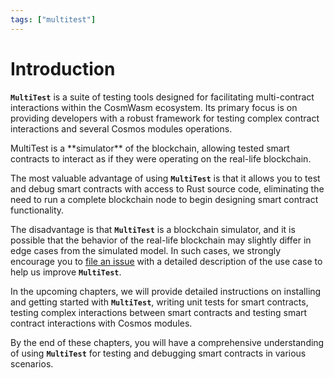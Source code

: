 ```yaml
---
tags: ["multitest"]
---
```



# Introduction

**`MultiTest`** is a suite of testing tools designed for facilitating
multi-contract interactions within the CosmWasm ecosystem. Its primary focus is
on providing developers with a robust framework for testing complex contract
interactions and several Cosmos modules operations.

<Callout type="info">
  MultiTest is a **simulator** of the blockchain, allowing tested smart
  contracts to interact as if they were operating on the real-life blockchain.
</Callout>

The most valuable advantage of using **`MultiTest`** is that it allows you to
test and debug smart contracts with access to Rust source code, eliminating the
need to run a complete blockchain node to begin designing smart contract
functionality.

The disadvantage is that **`MultiTest`** is a blockchain simulator, and it is
possible that the behavior of the real-life blockchain may slightly differ in
edge cases from the simulated model. In such cases, we strongly encourage you to
[file an issue](https://github.com/CosmWasm/cw-multi-test/issues) with a
detailed description of the use case to help us improve **`MultiTest`**.

In the upcoming chapters, we will provide detailed instructions on installing
and getting started with **`MultiTest`**, writing unit tests for smart
contracts, testing complex interactions between smart contracts and testing
smart contract interactions with Cosmos modules.

By the end of these chapters, you will have a comprehensive understanding of
using **`MultiTest`** for testing and debugging smart contracts in various
scenarios.
